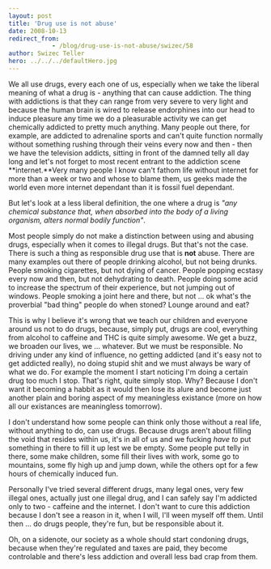 ```yaml
---
layout: post
title: 'Drug use is not abuse'
date: 2008-10-13
redirect_from: 
            - /blog/drug-use-is-not-abuse/swizec/58
author: Swizec Teller
hero: ../../../defaultHero.jpg
---
```

We all use drugs, every each one of us, especially when we take the liberal meaning of what a drug is - anything that can cause addiction. The thing with addictions is that they can range from very severe to very light and because the human brain is wired to release endorphines into our head to induce pleasure any time we do a pleasurable activity we can get chemically addicted to pretty much anything. Many people out there, for example, are addicted to adrenaline sports and can't quite function normally without something rushing through their veins every now and then - then we have the television addicts, sitting in front of the damned telly all day long and let's not forget to most recent entrant to the addiction scene **internet.**Very many people I know can't fathom life without internet for more than a week or two and whose to blame them, us geeks made the world even more internet dependant than it is fossil fuel dependant.

But let's look at a less liberal definition, the one where a drug is _"any chemical substance that, when absorbed into the body of a living organism, alters normal bodily function"_.

Most people simply do not make a distinction between using and abusing drugs, especially when it comes to illegal drugs. But that's not the case. There is such a thing as responsible drug use that is **not** abuse. There are many examples out there of people drinking alcohol, but not being drunks. People smoking cigarettes, but not dying of cancer. People popping ecstasy every now and then, but not dehydrating to death. People doing some acid to increase the spectrum of their experience, but not jumping out of windows. People smoking a joint here and there, but not ... ok what's the proverbial "bad thing" people do when stoned? Lounge around and eat?

This is why I believe it's wrong that we teach our children and everyone around us not to do drugs, because, simply put, drugs are cool, everything from alcohol to caffeine and THC is quite simply awesome. We get a buzz, we broaden our lives, we ... whatever. But we must be responsible. No driving under any kind of influence, no getting addicted (and it's easy not to get addicted really), no doing stupid shit and we must always be wary of what we do. For example the moment I start noticing I'm doing a certain drug too much I stop. That's right, quite simply stop. Why? Because I don't want it becoming a habbit as it would then lose its alure and become just another plain and boring aspect of my meaningless existance (more on how all our existances are meaningless tomorrow).

I don't understand how some people can think only those without a real life, without anything to do, can use drugs. Because drugs aren't about filling the void that resides within us, it's in all of us and we fucking _have to_ put something in there to fill it up lest we be empty. Some people put telly in there, some make children, some fill their lives with work, some go to mountains, some fly high up and jump down, while the others opt for a few hours of chemically induced fun.

Personally I've tried several different drugs, many legal ones, very few illegal ones, actually just one illegal drug, and I can safely say I'm addicted only to two - caffeine and the internet. I don't want to cure this addiction because I don't see a reason in it, when I will, I'll ween myself off them. Until then ... do drugs people, they're fun, but be responsible about it.



Oh, on a sidenote, our society as a whole should start condoning drugs, because when they're regulated and taxes are paid, they become controlable and there's less addiction and overall less bad crap from them.